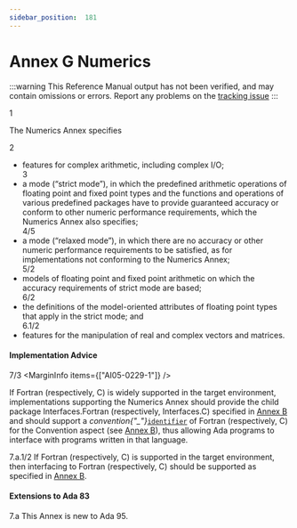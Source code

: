 ```yaml
---
sidebar_position:  181
---
```


# Annex G Numerics

:::warning
This Reference Manual output has not been verified,
and may contain omissions or errors.
Report any problems on the [tracking issue](https://github.com/ada-lang-io/ada-lang-io/issues/20)
:::


<MarginText>1</MarginText>
<p>The Numerics Annex specifies <br /></p>

<MarginText>2</MarginText>
<ul>
<li>features for complex arithmetic, including complex I/O;<br /></li>
<MarginText>3</MarginText>
<li>a mode (&ldquo;strict mode&rdquo;), in which the predefined arithmetic operations of floating point and fixed point types and the functions and operations of various predefined packages have to provide guaranteed accuracy or conform to other numeric performance requirements, which the Numerics Annex also specifies;<br /></li>
<MarginText>4/5</MarginText>
<MarginInfo items={["AI12-0445-1"]} />
<li>a mode (&ldquo;relaxed mode&rdquo;), in which there are no accuracy or other numeric performance requirements to be satisfied, as for implementations not conforming to the Numerics Annex;<br /></li>
<MarginText>5/2</MarginText>
<MarginInfo items={["AI95-00296-01"]} />
<li>models of floating point and fixed point arithmetic on which the accuracy requirements of strict mode are based;<br /></li>
<MarginText>6/2</MarginText>
<MarginInfo items={["AI95-00296-01"]} />
<li>the definitions of the model-oriented attributes of floating point types that apply in the strict mode; and<br /></li>
<MarginText>6.1/2</MarginText>
<MarginInfo items={["AI95-00296-01"]} />
<li>features for the manipulation of real and complex vectors and matrices. <br /></li>
</ul>

#### Implementation Advice

<MarginText>7/3</MarginText>
<MarginInfo items={["AI05-0229-1"]} />
<p>If Fortran (respectively, C) is widely supported in the target environment, implementations supporting the Numerics Annex should provide the child package Interfaces.Fortran (respectively, Interfaces.C) specified in <a href="../AA-B/">Annex B</a> and should support a <em>convention{"_"}</em><code><a href="../AA-2/AA-2.3#S0002">identifier</a></code> of Fortran (respectively, C) for the Convention aspect (see <a href="../AA-B/">Annex B</a>), thus allowing Ada programs to interface with programs written in that language. <br /></p>

<AnnotatedOnly>
<MarginText>7.a.1/2</MarginText>
<Admonition type="aarm" aarm="implementation-advice">
<strong></strong>If Fortran (respectively, C) is supported in the target environment, then interfacing to Fortran (respectively, C) should be supported as specified in <a href="../AA-B/">Annex B</a>.<br />
</Admonition>
</AnnotatedOnly>

<AnnotatedOnly>

#### Extensions to Ada 83

</AnnotatedOnly>
<AnnotatedOnly>
<MarginText>7.a</MarginText>
<Admonition type="aarm" aarm="note">
This Annex is new to Ada 95. <br />
</Admonition>
</AnnotatedOnly>

